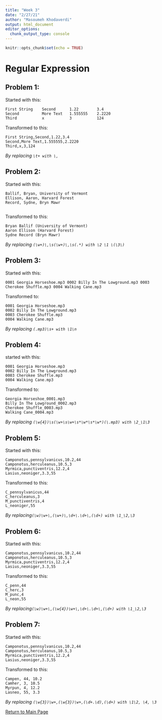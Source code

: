 ```yaml
---
title: "Week 3"
date: "2/27/21"
author: "Masoumeh Khodaverdi"
output: html_document
editor_options: 
  chunk_output_type: console
---
```


```r
knitr::opts_chunk$set(echo = TRUE)
```

# Regular Expression

## **Problem 1**:

Started with this:

    First String    Second      1.22        3.4
    Second          More Text   1.555555    2.2220
    Third           x           3           124

Transformed to this:

    First String,Second,1.22,3.4
    Second,More Text,1.555555,2.2220
    Third,x,3,124

*By replacing `\t+ with \,`*

## **Problem 2**:

Started with this:

    Ballif, Bryan, University of Vermont
    Ellison, Aaron, Harvard Forest
    Record, Sydne, Bryn Mawr
      

Transformed to this:

    Bryan Ballif (University of Vermont)
    Aaron Ellison (Harvard Forest)
    Sydne Record (Bryn Mawr)

*By replacing `(\w+)\,\s(\w+)\,\s(.*) with \2 \1 \(\3\)`*

## **Problem 3**:

Started with this:

    0001 Georgia Horseshoe.mp3 0002 Billy In The Lowground.mp3 0003 Cherokee Shuffle.mp3 0004 Walking Cane.mp3

Transformed to:

    0001 Georgia Horseshoe.mp3
    0002 Billy In The Lowground.mp3
    0003 Cherokee Shuffle.mp3
    0004 Walking Cane.mp3

*By replacing `(.mp3)\s+ with \1\n`*

## **Problem 4**:

started with this:

    0001 Georgia Horseshoe.mp3
    0002 Billy In The Lowground.mp3
    0003 Cherokee Shuffle.mp3
    0004 Walking Cane.mp3

Transformed to:

    Georgia Horseshoe_0001.mp3
    Billy In The Lowground_0002.mp3
    Cherokee Shuffle_0003.mp3
    Walking Cane_0004.mp3

*By replacing
`(\w{4})\s(\w+\s\w+\s*\w*\s*\w*)(\.mp3) with \2_\1\3`*

## **Problem 5**:

Started with this:

    Camponotus,pennsylvanicus,10.2,44
    Camponotus,herculeanus,10.5,3
    Myrmica,punctiventris,12.2,4
    Lasius,neoniger,3.3,55

Transformed to this:

    C_pennsylvanicus,44
    C_herculeanus,3
    M_punctiventris,4
    L_neoniger,55

*By replacing`(\w)\w+\,(\w+)\,\d+\.\d+\,(\d+) with \1_\2,\3`*

## **Problem 6**:

Started with this:

    Camponotus,pennsylvanicus,10.2,44
    Camponotus,herculeanus,10.5,3
    Myrmica,punctiventris,12.2,4
    Lasius,neoniger,3.3,55

Transformed to this:

    C_penn,44
    C_herc,3
    M_punc,4
    L_neon,55

*By replacing`(\w)\w+\,(\w{4})\w+\,\d+\.\d+\,(\d+) with \1_\2,\3`*

## **Problem 7**:

Started with this:

    Camponotus,pennsylvanicus,10.2,44
    Camponotus,herculeanus,10.5,3
    Myrmica,punctiventris,12.2,4
    Lasius,neoniger,3.3,55

Transformed to this:

    Campen, 44, 10.2
    Camher, 3, 10.5
    Myrpun, 4, 12.2
    Lasneo, 55, 3.3

*By replacing `(\w{3})\w+,(\w{3})\w+,(\d+.\d),(\d+) with \1\2, \4, \3`*

[Return to Main Page](index.html)
